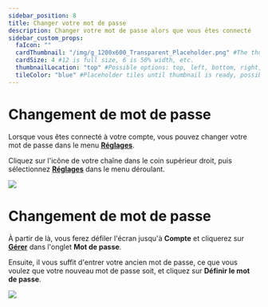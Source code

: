 ---
sidebar_position: 8
title: Changer votre mot de passe
description: Changer votre mot de passe alors que vous êtes connecté
sidebar_custom_props:
  faIcon: ""
  cardThumbnail: "/img/g_1200x600_Transparent_Placeholder.png" #The thumbnail on the category card.
  cardSize: 4 #12 is full size, 6 is 50% width, etc.
  thumbnailLocation: "top" #Possible options: top, left, bottom, right, none
  tileColor: "blue" #Placeholder tiles until thumbnail is ready, possible options: blue, cream, darkpurple, lightpurple, mauve, orange, pink, none
---

# Changement de mot de passe

Lorsque vous êtes connecté à votre compte, vous pouvez changer votre mot de passe dans le menu **[<OdyseeIcon type="cogwheel" /> Réglages](https://odysee.com/$/settings)**. 

Cliquez sur l'icône de votre chaîne dans le coin supérieur droit, puis sélectionnez **[<OdyseeIcon type="cogwheel" /> Réglages](https://odysee.com/$/settings)** dans le menu déroulant.

<Image src="/img/fr/Changementdemotdepasse01.png" />

# Changement de mot de passe
À partir de là, vous ferez défiler l'écran jusqu'à **Compte** et cliquerez sur **[<OdyseeIcon type="chevronright" /> Gérer](https://odysee.com/$/settings/update_password)** dans l'onglet **Mot de passe**.

Ensuite, il vous suffit d'entrer votre ancien mot de passe, ce que vous voulez que votre nouveau mot de passe soit, et cliquez sur **Définir le mot de passe**.

<Image src="/img/fr/Changementdemotdepasse02.png" />
